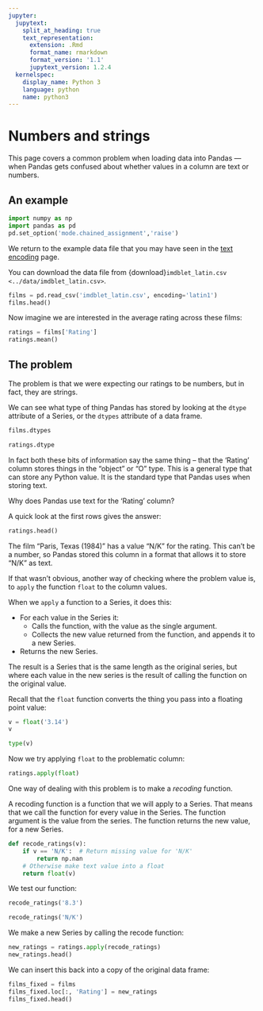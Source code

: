 ```yaml
---
jupyter:
  jupytext:
    split_at_heading: true
    text_representation:
      extension: .Rmd
      format_name: rmarkdown
      format_version: '1.1'
      jupytext_version: 1.2.4
  kernelspec:
    display_name: Python 3
    language: python
    name: python3
---
```


# Numbers and strings

This page covers a common problem when loading data into Pandas --- when Pandas gets confused about whether values in a column are text or numbers.

## An example

```python
import numpy as np
import pandas as pd
pd.set_option('mode.chained_assignment','raise')
```

We return to the example data file that you may have seen in the [text encoding](text_encoding) page.

You can download the data file from {download}`imdblet_latin.csv
<../data/imdblet_latin.csv>`.

```python
films = pd.read_csv('imdblet_latin.csv', encoding='latin1')
films.head()
```

Now imagine we are interested in the average rating across these films:

```python
ratings = films['Rating']
ratings.mean()
```

## The problem

The problem is that we were expecting our ratings to be numbers, but in fact, they are strings.

We can see what type of thing Pandas has stored by looking at the `dtype`
attribute of a Series, or the `dtypes` attribute of a data frame.

```python
films.dtypes
```

```python
ratings.dtype
```

In fact both these bits of information say the same thing -- that the 'Rating'
column stores things in the "object" or "O" type.  This is a general type that
can store any Python value.   It is the standard type that Pandas uses when
storing text.

Why does Pandas use text for the 'Rating' column?

A quick look at the first rows gives the answer:

```python
ratings.head()
```

The film "Paris, Texas (1984)" has a value "N/K" for the rating. This can't be a number, so Pandas stored this column in a format that allows it to store "N/K" as text.

If that wasn't obvious, another way of checking where the problem value is, to `apply` the function `float` to the column values.

When we `apply` a function to a Series, it does this:

* For each value in the Series it:
  * Calls the function, with the value as the single argument.
  * Collects the new value returned from the function, and appends it to a new
    Series.
* Returns the new Series.

The result is a Series that is the same length as the original series, but
where each value in the new series is the result of calling the function on the
original value.

Recall that the `float` function converts the thing you pass into a floating
point value:

```python
v = float('3.14')
v
```

```python
type(v)
```

Now we try applying `float` to the problematic column:

```python
ratings.apply(float)
```

One way of dealing with this problem is to make a *recoding* function.

A recoding function is a function that we will apply to a Series.  That means that we call the function for every value in the Series.  The function argument is the value from the series.  The function returns the new value, for a new Series.

```python
def recode_ratings(v):
    if v == 'N/K':  # Return missing value for 'N/K'
        return np.nan
    # Otherwise make text value into a float
    return float(v)
```

We test our function:

```python
recode_ratings('8.3')
```

```python
recode_ratings('N/K')
```

We make a new Series by calling the recode function:

```python
new_ratings = ratings.apply(recode_ratings)
new_ratings.head()
```

We can insert this back into a copy of the original data frame:

```python
films_fixed = films
films_fixed.loc[:, 'Rating'] = new_ratings
films_fixed.head()
```
